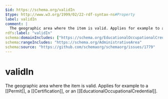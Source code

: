 ```yaml
---
$id: https://schema.org/validIn
$type: http://www.w3.org/1999/02/22-rdf-syntax-ns#Property
label: validIn
comment: |
  The geographic area where the item is valid. Applies for example to a [[Permit]], a [[Certification]], or an [[EducationalOccupationalCredential]].
rdfs:label: "validIn"
schema:domainIncludes: ["https://schema.org/EducationalOccupationalCredential","https://schema.org/Permit","https://schema.org/Certification"]
schema:rangeIncludes: "https://schema.org/AdministrativeArea"
schema:source: "https://github.com/schemaorg/schemaorg/issues/1779"
---
```


# validIn

The geographic area where the item is valid. Applies for example to a [[Permit]], a [[Certification]], or an [[EducationalOccupationalCredential]].

